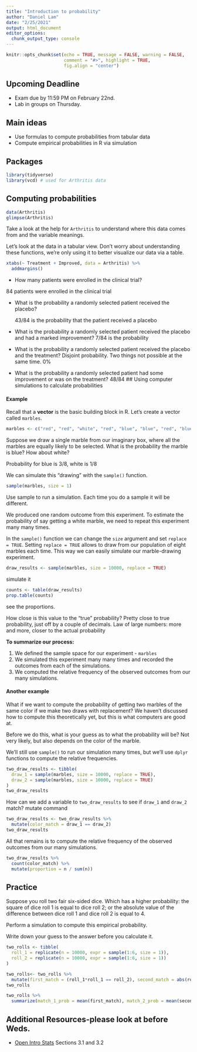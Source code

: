 ```yaml
---
title: "Introduction to probability"
author: "Daniel Lam"
date: "2/25/2021"
output: html_document
editor_options: 
  chunk_output_type: console
---
```


```r
knitr::opts_chunk$set(echo = TRUE, message = FALSE, warning = FALSE,
                      comment = "#>", highlight = TRUE,
                      fig.align = "center")
```

## Upcoming Deadline

- Exam due by 11:59 PM on February 22nd.
- Lab in groups on Thursday.

## Main ideas

- Use formulas to compute probabilities from tabular data
- Compute empirical probabilities in R via simulation

## Packages

```r
library(tidyverse)
library(vcd) # used for Arthritis data
```

## Computing probabilities

```r
data(Arthritis)
glimpse(Arthritis)
```

Take a look at the help for `Arthritis` to understand where this data comes
from and the variable meanings.

Let's look at the data in a tabular view. Don't worry about understanding these
functions, we're only using it to better visualize our data via a table.

```r
xtabs(~ Treatment + Improved, data = Arthritis) %>% 
  addmargins()
```

- How many patients were enrolled in the clinical trial?

84 patients were enrolled in the clinical trial

- What is the probability a randomly selected patient received the placebo?

  43/84 is the probability that the patient received a placebo
  
- What is the probability a randomly selected patient received the placebo
  and had a marked improvement?
7/84 is the probability 

  
- What is the probability a randomly selected patient received the placebo
  and the treatment?
  Disjoint probability. Two things not possible at the same time. 0%
  
  
- What is the probability a randomly selected patient had some improvement or
  was on the treatment?
48/84
## Using computer simulations to calculate probabilities

#### Example

Recall that a **vector** is the basic building block in R. Let's create
a vector called `marbles`.

```r
marbles <- c("red", "red", "white", "red", "blue", "blue", "red", "blue")
```

Suppose we draw a single marble from our imaginary box, where all the marbles
are equally likely to be selected. What is the probability the marble is blue? 
How about white?

Probability for blue is 3/8, white is 1/8

We can simulate this "drawing" with the `sample()` function.

```r
sample(marbles, size = 1)
```
Use sample to run a simulation. Each time you do a sample it will be different. 

We produced one random outcome from this experiment. To estimate the probability 
of say getting a white marble, we need to repeat this experiment many many
times.

In the `sample()` function we can change the `size` argument and set
`replace = TRUE`. Setting `replace = TRUE` allows to draw from our population
of eight marbles each time. This way we can easily simulate our marble-drawing 
experiment.

```r
draw_results <- sample(marbles, size = 10000, replace = TRUE)
```
simulate it
```r
counts <- table(draw_results)
prop.table(counts)
```
see the proportions.

How close is this value to the "true" probability?
Pretty close to true probability, just off by a couple of decimals. 
Law of large numbers: more and more, closer to the actual probability

**To summarize our process:**

1. We defined the sample space for our experiment - `marbles`
2. We simulated this experiment many many times and recorded the outcomes from
   each of the simulations.
3. We computed the relative frequency of the observed outcomes from our many
   simulations.
   
#### Another example

What if we want to compute the probability of getting two marbles of the same
color if we make two draws with replacement? We haven't discussed how to
compute this theoretically yet, but this is what computers are good at.

Before we do this, what is your guess as to what the probability will be?
Not very likely, but also depends on the color of the marble.

We'll still use `sample()` to run our simulation many times, but we'll
use `dplyr` functions to compute the relative frequencies.

```r
two_draw_results <- tibble(
  draw_1 = sample(marbles, size = 10000, replace = TRUE),
  draw_2 = sample(marbles, size = 10000, replace = TRUE)
)
two_draw_results
```

How can we add a variable to `two_draw_results` to see if `draw_1` and `draw_2`
match?
mutate command

```r
two_draw_results <- two_draw_results %>% 
  mutate(color_match = draw_1 == draw_2)
two_draw_results
```

All that remains is to compute the relative frequency of the observed outcomes 
from our many simulations.

```r
two_draw_results %>% 
  count(color_match) %>% 
  mutate(proportion = n / sum(n))
```

## Practice

Suppose you roll two fair six-sided dice. Which has a higher probability:
the square of dice roll 1 is equal to dice roll 2; or the absolute value of the
difference between dice roll 1 and dice roll 2 is equal to 4.

Perform a simulation to compute this empirical probability.

Write down your guess to the answer before you calculate it.

```r
two_rolls <- tibble(
  roll_1 = replicate(n = 10000, expr = sample(1:6, size = 1)),
  roll_2 = replicate(n = 10000, expr = sample(1:6, size = 1))
)
```

```r
two_rolls<- two_rolls %>% 
  mutate(first_match = (roll_1*roll_1 == roll_2), second_match = abs(roll_1-roll_2) == 4 )
two_rolls
```

```r
two_rolls %>% 
  summarize(match_1_prob = mean(first_match), match_2_prob = mean(second_match))
```

## Additional Resources-please look at before Weds.

- [Open Intro Stats](https://www.openintro.org/book/os/) Sections 3.1 and 3.2
